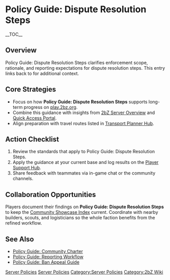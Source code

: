 {{Short description|Policy Guide: Dispute Resolution Steps clarifies enforcement scope, rationale, and reporting expectations for dispute resolution steps}}
= Policy Guide: Dispute Resolution Steps =
{{2bZ Navbox}}
__TOC__

== Overview ==
Policy Guide: Dispute Resolution Steps clarifies enforcement scope, rationale, and
reporting expectations for dispute resolution steps. This entry links back to
[[Category:Server Policies|Server Policies]] for additional context.

== Core Strategies ==
* Focus on how '''Policy Guide: Dispute Resolution Steps''' supports long-term progress on [[play.2bz.org]].
* Combine this guidance with insights from [[2bZ Server Overview]] and [[Quick Access Portal]].
* Align preparation with travel routes listed in [[Transport Planner Hub]].

== Action Checklist ==
# Review the [[Category:Server Policies|Server Policies]] standards that apply to Policy Guide: Dispute Resolution Steps.
# Apply the guidance at your current base and log results on the [[Player Support Hub]].
# Share feedback with teammates via in-game chat or the community channels.

== Collaboration Opportunities ==
Players document their findings on '''Policy Guide: Dispute Resolution Steps''' to keep
the [[Community Showcase Index]] current. Coordinate with nearby builders, scouts, and
logisticians so the whole faction benefits from the refined workflow.

== See Also ==
* [[Policy Guide: Community Charter]]
* [[Policy Guide: Reporting Workflow]]
* [[Policy Guide: Ban Appeal Guide]]

[[Category:Server Policies]]
[[Category:2bZ Wiki]]
